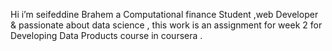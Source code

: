 

Hi i'm seifeddine Brahem a Computational finance Student ,web Developer & passionate about data science , this work is an assignment for week 2 for Developing Data Products course in coursera . 
